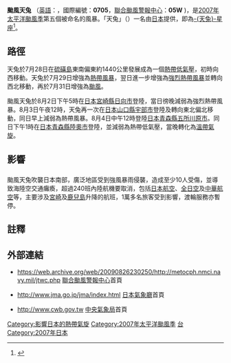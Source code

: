{{noteTA
|G1=Typhoon
|G2=CWBTyphoonOld
|T=zh:颱風天兔 (2007年);zh-cn:强台风天兔 (2007年);zh-hk:颱風天兔 (2007年);zh-tw:中度颱風烏莎吉 (2007年);zh-mo:颱風天兔 (2007年)
|1=zh:颱風天兔; zh-cn:强台风天兔; zh-hk:颱風天兔; zh-tw:中度颱風烏莎吉;zh-mo:颱風天兔
}}
{{颱風基礎資訊
|颱風名稱              = 颱風天兔
|外文名稱              = Typhoon Usagi
|外文語言              = 英語
|十分鐘平均風速JMA      = 90|JMA=knot
|十分鐘平均風速CWB      = 45|CWB=m/s
|十分鐘平均風速KMA      = 45|KMA=m/s
|十分鐘平均風速HKO      = 165
|二分鐘平均風速         = 45|NMC=m/s
|一分鐘平均風速         = 120|SSHS=knot<!--JTWC-->
|代表圖像              = Usagi 01 aug 2007 0125Z.jpg
|代表圖像名稱          = 颱風天兔
|形成日期              = 2007年7月28日
|轉化日期              = 2007年8月4日
|消散日期              = 2007年8月5日
|最低氣壓              = 945
|瞬間最大陣風          = 240
|財產損失              = 
|死傷人數              = 14人
|影響地區              = {{JPN}}
|備註                  = 
|颱風路徑圖            = Usagi 2007 track.png
|風季年份              = 2007
|風季位置              = 太平洋
}}
'''颱風天兔''' （[[英語|英語]]：'''{{lang|en|Typhoon Usagi}}'''，國際編號：'''0705'''，[[聯合颱風警報中心|聯合颱風警報中心]]：'''05W''' )，是[[2007年太平洋颱風季|2007年太平洋颱風季]]第五個被命名的風暴。「天兔」（{{lang|ja|ウサギ}}）一名由[[日本|日本]]提供，即為[[天兔座|-{天兔}-星座]]<ref>{{cite web|url=http://www.weather.gov.hk/informtc/sound/tc_pronunciation2011_uc.htm#Japan|title=熱帶氣旋名稱的意義|author=香港天文台|accessdate=2013-09-17|archive-url=https://web.archive.org/web/20180926223310/http://www.weather.gov.hk/informtc/sound/tc_pronunciation2011_uc.htm#Japan|archive-date=2018-09-26|dead-url=yes}}</ref>。

==路徑==
{{phs wikify}}
天兔於7月28日在[[硫磺島|硫磺島]]東南偏東約1440公里發展成為一個[[熱帶低氣壓|熱帶低氣壓]]，初時向西移動。天兔於7月29日增強為[[熱帶風暴|熱帶風暴]]，翌日進一步增強為[[強烈熱帶風暴|強烈熱帶風暴]]並轉向西北移動，再於7月31日增強為[[颱風|颱風]]。

颱風天兔於8月2日下午5時在[[日本|日本]][[宮崎縣|宮崎縣]][[日向市|日向市]]登陸，當日徬晚減弱為強烈熱帶風暴。8月3日午夜12時，天兔再一次在[[日本|日本]][[山口縣|山口縣]][[宇部市|宇部市]]登陸及轉向東北偏北移動，同日早上減弱為熱帶風暴。8月4日中午12時登陸[[日本|日本]][[青森縣|青森縣]][[五所川原市|五所川原市]]。同日下午1時在[[日本|日本]][[青森縣|青森縣]][[陸奧市|陸奧市]]登陸，並減弱為熱帶低氣壓，當晚轉化為[[溫帶氣旋|溫帶氣旋]]。

==影響==
==={{JPN}}===
颱風天兔吹襲日本南部，廣泛地區受到強風暴雨侵襲，造成至少10人受傷，並導致海陸空交通癱瘓，超過240班內陸航機要取消，包括[[日本航空|日本航空]]、[[全日本空輸|全日空]]及[[中華航空|中華航空]]等，主要涉及[[宮崎縣|宮崎]]及[[鹿兒島縣|鹿兒島]]升降的航班，1萬多名旅客受到影響，渡輪服務亦暫停。

==註釋==
{{reflist}}

==外部連結==
*{{en}}https://web.archive.org/web/20090826230250/http://metocph.nmci.navy.mil/jtwc.php [[聯合颱風警報中心|聯合颱風警報中心]]首頁
*{{ja}}http://www.jma.go.jp/jma/index.html {{Wayback|url=http://www.jma.go.jp/jma/index.html |date=20110320125420 }} [[日本氣象廳|日本氣象廳]]首頁
*{{zh-tw}}http://www.cwb.gov.tw {{Wayback|url=http://www.cwb.gov.tw/ |date=20181025071210 }} [[中央氣象局|中央氣象局]]首頁

{{Commonscat|Typhoon Usagi (2007)}}
{{2007 Pacific typhoon season buttons}}

[[Category:影響日本的熱帶氣旋|Category:影響日本的熱帶氣旋]]
[[Category:2007年太平洋颱風季|Category:2007年太平洋颱風季]]
[[Category:四级热带气旋|台]]
[[Category:2007年日本|Category:2007年日本]]